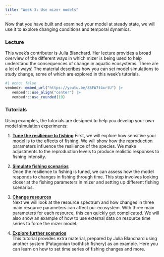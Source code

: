```yaml
---
title: "Week 3: Use mizer models"
---
```


Now that you have built and examined your model at steady state, we will use it to explore changing conditions and temporal dynamics.

### Lecture

This week's contributor is Julia Blanchard. Her lecture provides a broad overview of the different ways in which mizer is being used to help understand the consequences of change in aquatic ecosystems. There are a lot of ways! The material describes how you can set model simulations to study change, some of which are explored in this week's tutorials.

```r
#| echo: false
vembedr::embed_url("https://youtu.be/Z8FW7t4xrtU") |>
   vembedr::use_align("center") |>
   vembedr::use_rounded(10)
```

### Tutorials

Using examples, the tutorials are designed to help you develop your own model simulation experiments:

1.  [**Tune the resilience to fishing**](tune-resilience)
    First, we will explore how sensitive your model is to the effects of fishing. We will show how the reproduction parameters influence the resilience of the species. We make adjustments to the reproduction levels to produce realistic responses to fishing intensity.

2.  [**Simulate fishing scenarios**](fishing-scenarios.qmd)\
    Once the resilience to fishing is tuned, we can assess how the model responds to changes in fishing through time. This step involves looking closer at the fishing parameters in mizer and setting up different fishing scenarios.

3.  [**Change resources**](change-resources.qmd)\
    Next we will look at the resource spectrum and how changes in three main resource parameters can affect our ecosystem. With three main parameters for each resource, this can quickly get complicated. We will also show an example of how to use external data on resource time series to force the mizer model.

4.  [**Explore further scenarios**](further-scenarios.qmd)\
    This tutorial provides extra material, prepared by Julia Blanchard using another system (Patagonian toothfish fishery) as an example. Here you can learn on how to set time series of fishing changes and more.

<!-- #To get your worksheet repository for this week, follow this link: \#<https://classroom.github.com/xxx> -->
